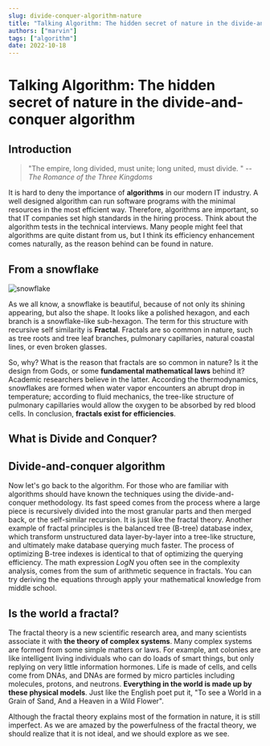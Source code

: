 ```yaml
---
slug: divide-conquer-algorithm-nature
title: "Talking Algorithm: The hidden secret of nature in the divide-and-conquer algorithm"
authors: ["marvin"]
tags: ["algorithm"]
date: 2022-10-18
---
```




# Talking Algorithm: The hidden secret of nature in the divide-and-conquer algorithm

## Introduction

> "The empire, long divided, must unite; long united, must divide. " -- *The Romance of the Three Kingdoms*

It is hard to deny the importance of **algorithms** in our modern IT industry. A well designed algorithm can run software programs with the minimal resources in the most efficient way. Therefore, algorithms are important, so that IT companies set high standards in the hiring process. Think about the algorithm tests in the technical interviews. Many people might feel that algorithms are quite distant from us, but I think its efficiency enhancement comes naturally, as the reason behind can be found in nature.

## From a snowflake

![snowflake](https://codao.crawlab.cn/images/2022-10-18-032607.jpg)

As we all know, a snowflake is beautiful, because of not only its shining appearing, but also the shape. It looks like a polished hexagon, and each branch is a snowflake-like sub-hexagon. The term for this structure with recursive self similarity is **Fractal**. Fractals are so common in nature, such as tree roots and tree leaf branches, pulmonary capillaries, natural coastal lines, or even broken glasses. 

So, why? What is the reason that fractals are so common in nature? Is it the design from Gods, or some **fundamental mathematical laws** behind it? Academic researchers believe in the latter. According the thermodynamics, snowflakes are formed when water vapor encounters an abrupt drop in temperature; according to fluid mechanics, the tree-like structure of pulmonary capillaries would allow the oxygen to be absorbed by red blood cells. In conclusion, **fractals exist for efficiencies**.

<!--truncate-->

## What is Divide and Conquer?

## Divide-and-conquer algorithm

Now let's go back to the algorithm. For those who are familiar with algorithms should have known the techniques using the divide-and-conquer methodology. Its fast speed comes from the process where a large piece is recursively divided into the most granular parts and then merged back, or the self-similar recursion. It is just like the fractal theory. Another example of fractal principles is the balanced tree (B-tree) database index, which transform unstructured data layer-by-layer into a tree-like structure, and ultimately make database querying much faster. The process of optimizing B-tree indexes is identical to that of optimizing the querying efficiency. The math expression *LogN* you often see in the complexity analysis, comes from the sum of arithmetic sequence in fractals. You can try deriving the equations through apply your mathematical knowledge from middle school.

## Is the world a fractal?

The fractal theory is a new scientific research area, and many scientists associate it with **the theory of complex systems**. Many complex systems are formed from some simple matters or laws. For example, ant colonies are like intelligent living individuals who can do loads of smart things, but only replying on very little information hormones. Life is made of cells, and cells come from DNAs, and DNAs are formed by micro particles including molecules, protons, and neutrons. **Everything in the world is made up by these physical models**. Just like the English poet put it, "To see a World in a Grain of Sand, And a Heaven in a Wild Flower". 

Although the fractal theory explains most of the formation in nature, it is still imperfect. As we are amazed by the powerfulness of the fractal theory, we should realize that it is not ideal, and we should explore as we see. 
